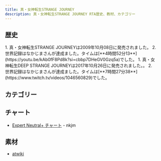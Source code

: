 ```yaml
---
title: 真・女神転生STRANGE JOURNEY
description: 真・女神転生STRANGE JOURNEY RTA歴史、教材、カテゴリー
---
```



<DocsHero 
    content="真・女神転生STRANGE JOURNEYはナンバリングタイトルではない『真・女神転生シリーズ』のゲームです。"
    srcUrl={cover}
    alt="Shin Megami Tensei: Strange Journey Cover"
/>

<LinkCard title="ランキング" href="https://www.speedrun.com/smtsjr" description="投稿されたRTA動画を観るようにSpeedrun.comへ"/>

## 歴史
<Tabs>
    <TabItem label="初期版">
        <Steps>
            1. 真・女神転生STRANGE JOURNEYは2009年10月08日に発売されました。
            2. 世界記録はなかじまさんが達成ました。タイムは[**4時間52分13**](https://youtu.be/kAb0fF8Pd8k?si=cbbp7DHeGV0Gzq5a)でした。
        </Steps>
    </TabItem>
    <TabItem label="DEEP">
        <Steps>
        1. 真・女神転生DEEP STRANGE JOURNEYは2017年10月26日に発売されました。。
        2. 世界記録はなかじまさんが達成ました。タイムは[**7時間27分38**](https://www.twitch.tv/videos/1046560829)でした。
        </Steps>
    </TabItem>
</Tabs>

## カテゴリー
<CardGrid>
        <Card title="Expert Neutral+"></Card>
</CardGrid>

## チャート
- [Expert Neutral+ チャート](https://docs.google.com/spreadsheets/d/1s8jE1kcHVaTPeCjYoka4rKa1xESNSQQnw0mNspkKoBU/edit?usp=sharing) - nkjm

## 素材
- [atwiki](https://w.atwiki.jp/megamitenseisj/)